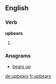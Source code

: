 ==English==

===Verb===
'''upbears'''

# {{en-third-person singular of|upbear}}

===Anagrams===
* [[bears up#English|bears up]]

[[de:upbears]]
[[fr:upbears]]